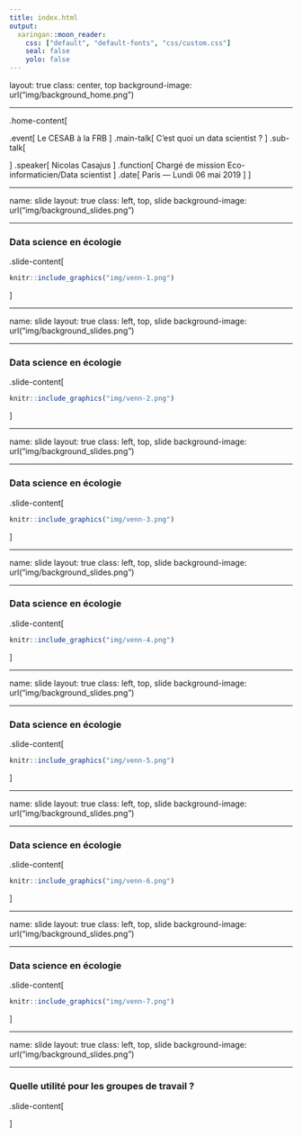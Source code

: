 ```yaml
---
title: index.html
output:
  xaringan::moon_reader:
    css: ["default", "default-fonts", "css/custom.css"]
    seal: false
    yolo: false
---
```


layout: true
class: center, top
background-image: url("img/background_home.png")

---

.home-content[

  .event[
    Le CESAB à la FRB
  ]
  .main-talk[
    C'est quoi un data scientist ?
  ]
  .sub-talk[

  ]
  .speaker[
    Nicolas Casajus
  ]
  .function[
    Chargé de mission Eco-informaticien/Data scientist
  ]
  .date[
    Paris &#8212; Lundi 06 mai 2019
  ]
]


---

name: slide
layout: true
class: left, top, slide
background-image: url("img/background_slides.png")

---

### Data science en écologie

.slide-content[

  ```r
  knitr::include_graphics("img/venn-1.png")
  ```

]

---

name: slide
layout: true
class: left, top, slide
background-image: url("img/background_slides.png")

---

### Data science en écologie

.slide-content[

  ```r
  knitr::include_graphics("img/venn-2.png")
  ```

]

---

name: slide
layout: true
class: left, top, slide
background-image: url("img/background_slides.png")

---

### Data science en écologie

.slide-content[

  ```r
  knitr::include_graphics("img/venn-3.png")
  ```

]

---

name: slide
layout: true
class: left, top, slide
background-image: url("img/background_slides.png")

---

### Data science en écologie

.slide-content[

  ```r
  knitr::include_graphics("img/venn-4.png")
  ```

]

---

name: slide
layout: true
class: left, top, slide
background-image: url("img/background_slides.png")

---

### Data science en écologie

.slide-content[

  ```r
  knitr::include_graphics("img/venn-5.png")
  ```

]

---

name: slide
layout: true
class: left, top, slide
background-image: url("img/background_slides.png")

---

### Data science en écologie

.slide-content[

  ```r
  knitr::include_graphics("img/venn-6.png")
  ```

]

---

name: slide
layout: true
class: left, top, slide
background-image: url("img/background_slides.png")

---

### Data science en écologie

.slide-content[

  ```r
  knitr::include_graphics("img/venn-7.png")
  ```

]


---

name: slide
layout: true
class: left, top, slide
background-image: url("img/background_slides.png")

---

### Quelle utilité pour les groupes de travail ?

.slide-content[

]
